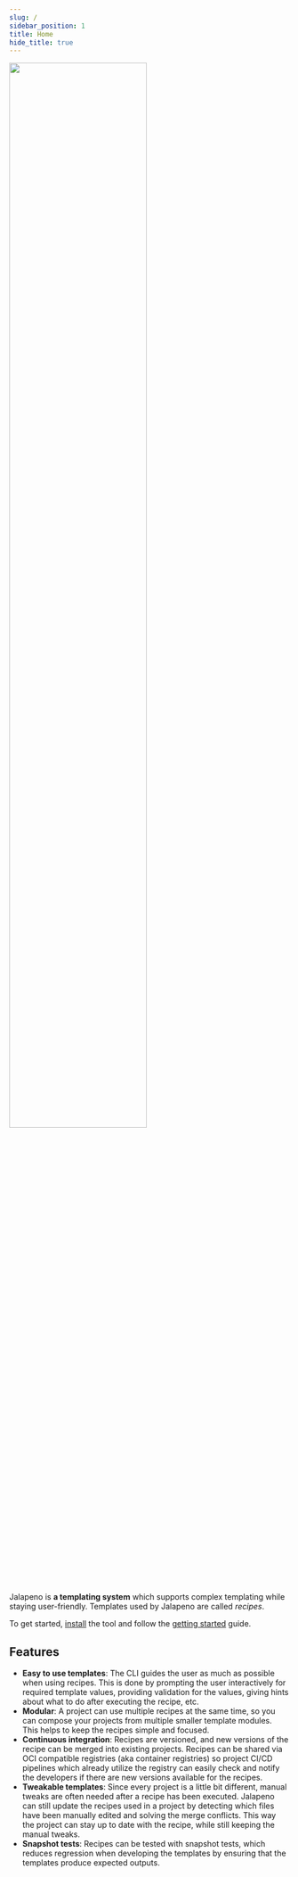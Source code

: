 ```yaml
---
slug: /
sidebar_position: 1
title: Home
hide_title: true
---
```


<div style={{ textAlign: "center", marginBottom: "40px" }}>
  <img src="img/logo.png" width="70%" />
</div>

Jalapeno is **a templating system** which supports complex templating while staying user-friendly. Templates used by Jalapeno are called _recipes_.

To get started, [install](/installation) the tool and follow the [getting started](/usage#getting-started) guide.

## Features

- **Easy to use templates**: The CLI guides the user as much as possible when using recipes. This is done by prompting the user interactively for required template values, providing validation for the values, giving hints about what to do after executing the recipe, etc.
- **Modular**: A project can use multiple recipes at the same time, so you can compose your projects from multiple smaller template modules. This helps to keep the recipes simple and focused.
- **Continuous integration**: Recipes are versioned, and new versions of the recipe can be merged into existing projects. Recipes can be shared via OCI compatible registries (aka container registries) so project CI/CD pipelines which already utilize the registry can easily check and notify the developers if there are new versions available for the recipes.
- **Tweakable templates**: Since every project is a little bit different, manual tweaks are often needed after a recipe has been executed. Jalapeno can still update the recipes used in a project by detecting which files have been manually edited and solving the merge conflicts. This way the project can stay up to date with the recipe, while still keeping the manual tweaks.
- **Snapshot tests**: Recipes can be tested with snapshot tests, which reduces regression when developing the templates by ensuring that the templates produce expected outputs.
